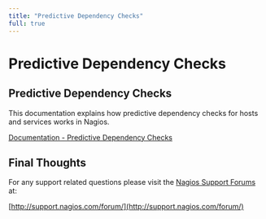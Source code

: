 ---
title: "Predictive Dependency Checks"
full: true
---

# Predictive Dependency Checks

## Predictive Dependency Checks

This documentation explains how predictive dependency checks for hosts and services works in Nagios.

[Documentation - Predictive Dependency Checks](https://assets.nagios.com/downloads/nagioscore/docs/nagioscore/4/en/dependencychecks.html "Predictive Dependency Checks")

## Final Thoughts

For any support related questions please visit the [Nagios Support Forums](http://support.nagios.com/forum/) at:

[http://support.nagios.com/forum/](http://support.nagios.com/forum/)